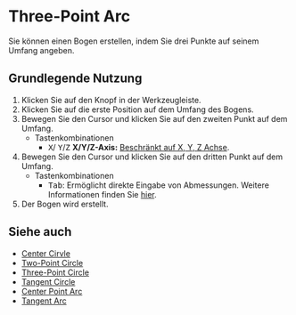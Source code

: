 
# Three-Point Arc

<Reference shortcut='' command='Three-Point Arc' button='Werkzeugleiste' />

Sie können einen Bogen erstellen, indem Sie drei Punkte auf seinem Umfang angeben.

## Grundlegende Nutzung

1. Klicken Sie auf den <ButtonIcon type="button-three-point-arc" /> Knopf in der Werkzeugleiste.
2. Klicken Sie auf die erste Position auf dem Umfang des Bogens.
3. Bewegen Sie den Cursor und klicken Sie auf den zweiten Punkt auf dem Umfang.
   - <Kst>Tastenkombinationen</Kst>
      - <kbd>X</kbd>/ <kbd>Y</kbd>/<kbd>Z</kbd> **X/Y/Z-Axis:** [Beschränkt auf X, Y, Z Achse](./sketching-essentials#constrain-to-an-axis).
4. Bewegen Sie den Cursor und klicken Sie auf den dritten Punkt auf dem Umfang.
   - <Kst>Tastenkombinationen</Kst>
      - <kbd>Tab</kbd>: Ermöglicht direkte Eingabe von Abmessungen. Weitere Informationen finden Sie [hier](./sketching-essentials#specify-dimensions-numerically).
5. Der Bogen wird erstellt.


<VideoPlayer fileName="three-point-arc"/>

## Siehe auch
- [Center Cirvle](./center-circle)
- [Two-Point Circle](./two-point-circle)
- [Three-Point Circle](./three-point-circle)
- [Tangent Circle](./tangent-circle)
- [Center Point Arc](./center-point-arc)
- [Tangent Arc](./tangent-arc)